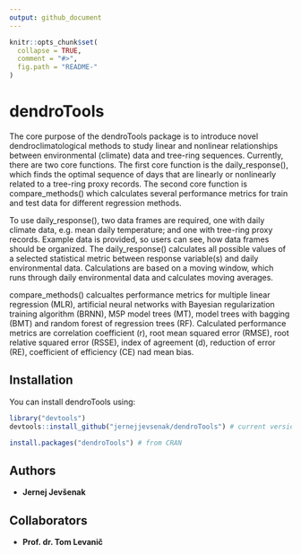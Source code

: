 ```yaml
---
output: github_document
---
```


<!-- README.md is generated from README.Rmd. Please edit that file -->

```r
knitr::opts_chunk$set(
  collapse = TRUE,
  comment = "#>",
  fig.path = "README-"
)
```

# dendroTools

The core purpose of the dendroTools package is to introduce novel dendroclimatological methods to study linear and nonlinear relationships between environmental (climate) data and tree-ring sequences. Currently, there are two core functions. The first core function is the daily_response(), which finds the optimal sequence of days that are linearly or nonlinearly related to a tree-ring proxy records. The second core function is compare_methods() which calculates several performance metrics for train and test data for different regression methods.

To use daily_response(), two data frames are required, one with daily climate data, e.g. mean daily temperature; and one with tree-ring proxy records. Example data is provided, so users can see, how data frames should be organized. The daily_response() calculates all possible values of a selected statistical metric between response variable(s) and daily environmental data. Calculations are based on a moving window, which runs through daily environmental data and calculates moving averages. 

compare_methods() calcualtes performance metrics for multiple linear regression (MLR), artificial neural networks with Bayesian regularization training algorithm (BRNN), M5P model trees (MT), model trees with bagging (BMT) and random forest of regression trees (RF). Calculated performance metrics are correlation coefficient (r), root mean squared error (RMSE), root relative squared error (RSSE), index of agreement (d), reduction of error (RE), coefficient of efficiency (CE) nad mean bias.

## Installation

You can install dendroTools using:
```r
library("devtools")
devtools::install_github("jernejjevsenak/dendroTools") # current version under development

install.packages("dendroTools") # from CRAN
```

## Authors
* **Jernej Jevšenak**

## Collaborators
* **Prof. dr. Tom Levanič**
